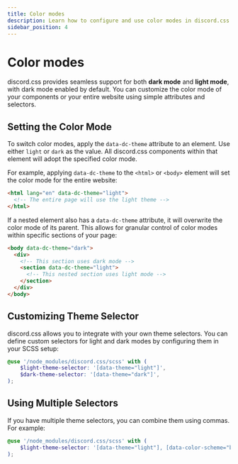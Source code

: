 ```yaml
---
title: Color modes
description: Learn how to configure and use color modes in discord.css.
sidebar_position: 4
---
```


# Color modes

discord.css provides seamless support for both **dark mode** and **light mode**, with dark mode enabled by default. You can customize the color mode of your components or your entire website using simple attributes and selectors.

## Setting the Color Mode

To switch color modes, apply the `data-dc-theme` attribute to an element. Use either `light` or `dark` as the value. All discord.css components within that element will adopt the specified color mode.

For example, applying `data-dc-theme` to the `<html>` or `<body>` element will set the color mode for the entire website:

```html
<html lang="en" data-dc-theme="light">
  <!-- The entire page will use the light theme -->
</html>
```

If a nested element also has a `data-dc-theme` attribute, it will overwrite the color mode of its parent. This allows for granular control of color modes within specific sections of your page:

```html
<body data-dc-theme="dark">
  <div>
    <!-- This section uses dark mode -->
    <section data-dc-theme="light">
      <!-- This nested section uses light mode -->
    </section>
  </div>
</body>
```

## Customizing Theme Selector
discord.css allows you to integrate with your own theme selectors. You can define custom selectors for light and dark modes by configuring them in your SCSS setup:

```scss
@use '/node_modules/discord.css/scss' with (
    $light-theme-selector: '[data-theme="light"]',
    $dark-theme-selector: '[data-theme="dark"]',
);
```

## Using Multiple Selectors
If you have multiple theme selectors, you can combine them using commas. For example:

```scss
@use '/node_modules/discord.css/scss' with (
    $light-theme-selector: '[data-theme="light"], [data-color-scheme="bright"]',
);
```
